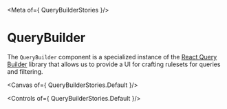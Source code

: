 <!-- Copyright 2025 Hypergiant Galactic Systems Inc. All rights reserved.
This file is licensed to you under the Apache License, Version 2.0 (the "License");
you may not use this file except in compliance with the License. You may obtain a copy
of the License at https://www.apache.org/licenses/LICENSE-2.0
Unless required by applicable law or agreed to in writing, software distributed under
the License is distributed on an "AS IS" BASIS, WITHOUT WARRANTIES OR REPRESENTATIONS
OF ANY KIND, either express or implied. See the License for the specific language
governing permissions and limitations under the License. -->



<Meta of={ QueryBuilderStories }/>

# QueryBuilder

The `QueryBuilder` component is a specialized instance of the [React Query Builder](https://react-querybuilder.js.org/) library that allows us to provide a UI for crafting rulesets for queries and filtering.

<Canvas of={ QueryBuilderStories.Default }/>

<Controls of={ QueryBuilderStories.Default }/>
